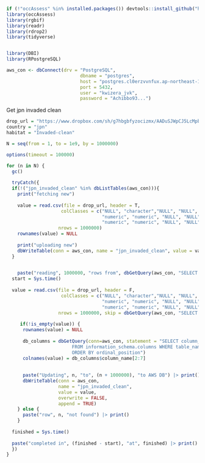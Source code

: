 ```r
if (!"occAssess" %in% installed.packages()) devtools::install_github("https://github.com/robboyd/occAssess")
library(occAssess)
library(rgbif)
library(readr)
library(rdrop2)
library(tidyverse)


library(DBI)
library(RPostgreSQL)

aws_con <- dbConnect(drv = "PostgreSQL",
                           dbname = "postgres", 
                           host = "postgres.cl0erzvvnfux.ap-northeast-1.rds.amazonaws.com", 
                           port = 5432, 
                           user = "kwizera_jvk", 
                           password = "Achibbo93...")
```

Get jpn invaded clean

```r
drop_url = "https://www.dropbox.com/sh/g7hbgbfyzocizmx/AADuSJWpCJ5LcMpbkNqLsWola/JPN/JPN-invaded-clean.csv?dl=1"
country = "jpn"
habitat = "Invaded-clean"

N = seq(from = 1, to = 1e9, by = 1000000)

options(timeout = 100000)

for (n in N) {
  gc()
  
  tryCatch({
  if(!("jpn_invaded_clean" %in% dbListTables(aws_con))){
    print("fetching new")
    
    value = read.csv(file = drop_url, header = T,
                    colClasses = c("NULL", "character","NULL", "NULL", "NULL", "NULL", 
                                   "numeric", "numeric", "NULL", "NULL", "numeric", "NULL",
                                   "numeric", "numeric", "NULL", "NULL", "NULL", "NULL", "NULL", "NULL", "NULL"), 
                   nrows = 1000000)
    rownames(value) = NULL
    
    print("uploading new")
    dbWriteTable(conn = aws_con, name = "jpn_invaded_clean", value = value)
  } 
  

    paste("reading", 1000000, "rows from", dbGetQuery(aws_con, "SELECT COUNT(*) FROM jpn_invaded_clean")$count) |> print()
  start = Sys.time()
    
  value = read.csv(file = drop_url, header = F,
                    colClasses = c("NULL", "character","NULL", "NULL", "NULL", "NULL", 
                                   "numeric", "numeric", "NULL", "NULL", "numeric", "NULL",
                                   "numeric", "numeric", "NULL", "NULL", "NULL", "NULL", "NULL", "NULL", "NULL"), 
                   nrows = 1000000, skip = dbGetQuery(aws_con, "SELECT COUNT(*) FROM jpn_invaded_clean")$count)
    
     if(!is_empty(value)) {
      rownames(value) = NULL
    
      db_columns = dbGetQuery(conn=aws_con, statement = "SELECT column_name 
                        FROM information_schema.columns WHERE table_name = 'jpn_invaded_clean' 
                        ORDER BY ordinal_position")
      colnames(value) = db_columns$column_name[2:7]
    
      
      paste("Updating", n, "to", (n + 1000000), "to AWS DB") |> print()
      dbWriteTable(conn = aws_con, 
                   name = "jpn_invaded_clean", 
                   value = value, 
                   overwrite = FALSE,
                   append = TRUE)
    } else {
      paste("row", n, "not found") |> print() 
    }
  
  finished = Sys.time()
  
  paste("completed in", (finished - start), "at", finished) |> print()
  })
}
```